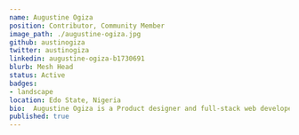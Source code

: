 ---
name: Augustine Ogiza
position: Contributor, Community Member
image_path: ./augustine-ogiza.jpg
github: austinogiza
twitter: austinogiza
linkedin: augustine-ogiza-b1730691
blurb: Mesh Head
status: Active
badges:
- landscape
location: Edo State, Nigeria
bio:  Augustine Ogiza is a Product designer and full-stack web developer who is able to create amazing User interfaces and user experiences. He is the visual design intern at Layer5 and in addition to product design, he is good at HTML, CSS, Vanilla Javascript, Reactjs, Python, and Django.
published: true
---
